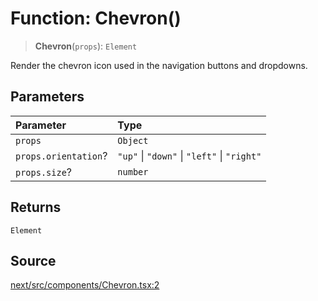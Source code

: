 # Function: Chevron()

> **Chevron**(`props`): `Element`

Render the chevron icon used in the navigation buttons and dropdowns.

## Parameters

| Parameter | Type |
| :------ | :------ |
| `props` | `Object` |
| `props.orientation`? | `"up"` \| `"down"` \| `"left"` \| `"right"` |
| `props.size`? | `number` |

## Returns

`Element`

## Source

[next/src/components/Chevron.tsx:2](https://github.com/gpbl/react-day-picker/blob/6515ed496/next/src/components/Chevron.tsx#L2)
